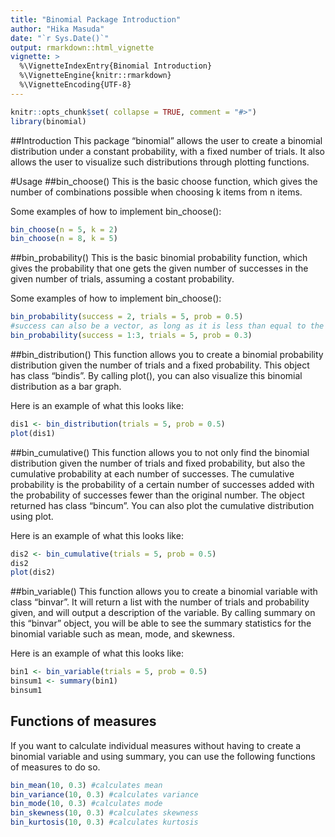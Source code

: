 ```yaml
---
title: "Binomial Package Introduction"
author: "Hika Masuda"
date: "`r Sys.Date()`"
output: rmarkdown::html_vignette
vignette: >
  %\VignetteIndexEntry{Binomial Introduction}
  %\VignetteEngine{knitr::rmarkdown}
  %\VignetteEncoding{UTF-8}
---
```


```r
knitr::opts_chunk$set( collapse = TRUE, comment = "#>")
library(binomial)
```

##Introduction
This package "binomial" allows the user to create a binomial distribution under a constant probability, with a fixed number of trials. It also allows the user to visualize such distributions through plotting functions.

#Usage
##bin_choose()
This is the basic choose function, which gives the number of combinations possible when choosing k items from n items.

Some examples of how to implement bin_choose():
```r
bin_choose(n = 5, k = 2)
bin_choose(n = 8, k = 5)
```

##bin_probability()
This is the basic binomial probability function, which gives the probability that one gets the given number of successes in the given number of trials, assuming a costant probability.

Some examples of how to implement bin_choose():
```r
bin_probability(success = 2, trials = 5, prob = 0.5)
#success can also be a vector, as long as it is less than equal to the number of trials
bin_probability(success = 1:3, trials = 5, prob = 0.3)
```

##bin_distribution()
This function allows you to create a binomial probability distribution given the number of trials and a fixed probability. This object has class "bindis". By calling plot(), you can also visualize this binomial distribution as a bar graph.

Here is an example of what this looks like:
```r
dis1 <- bin_distribution(trials = 5, prob = 0.5)
plot(dis1)
```

##bin_cumulative()
This function allows you to not only find the binomial distribution given the number of trials and fixed probability, but also the cumulative probability at each number of successes. The cumulative probability is the probability of a certain number of successes added with the probability of successes fewer than the original number. The object returned has class "bincum". You can also plot the cumulative distribution using plot.

Here is an example of what this looks like:
```r
dis2 <- bin_cumulative(trials = 5, prob = 0.5)
dis2
plot(dis2)
```

##bin_variable()
This function allows you to create a binomial variable with class "binvar". It will return a list with the number of trials and probability given, and will output a description of the variable.
By calling summary on this "binvar" object, you will be able to see the summary statistics for the binomial variable such as mean, mode, and skewness.

Here is an example of what this looks like:
```r
bin1 <- bin_variable(trials = 5, prob = 0.5)
binsum1 <- summary(bin1)
binsum1
```

## Functions of measures
If you want to calculate individual measures without having to create a binomial variable and using summary, you can use the following functions of measures to do so.

```r
bin_mean(10, 0.3) #calculates mean
bin_variance(10, 0.3) #calculates variance
bin_mode(10, 0.3) #calculates mode
bin_skewness(10, 0.3) #calculates skewness
bin_kurtosis(10, 0.3) #calculates kurtosis
```
